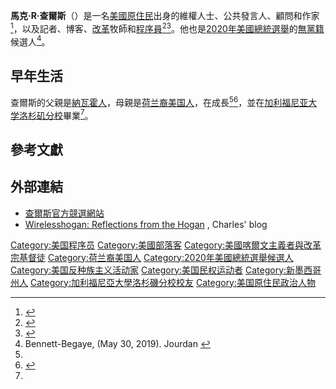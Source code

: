 {{Infobox person
| name               = 馬克·查爾斯
| image              = Mark Charles 2019.jpg
| caption            = 2019年的馬克·查爾斯
| birth_name         = 
| birth_date         = 
| birth_place        = 美國新墨西哥州{{le|蓋洛普 (新墨西哥州)|Gallup, New Mexico|蓋洛普}}
| death_date         = 
| death_place        = 
| education          = [[加利福尼亚大学洛杉矶分校|加利福尼亚大学洛杉矶分校]]
| party              = 無黨籍
| spouse             = 
| children           =
| website            = {{url|markcharles2020.com|官方網站}}
}}

'''馬克·R·查爾斯'''（{{lang-en|Mark R. Charles}}）是一名[[美國原住民|美國原住民]]出身的維權人士、公共發言人、顧問和作家<ref>{{cite book | author = Mark Charles and Soong-Chan Rah | title = Unsettling Truths The Ongoing, Dehumanizing Legacy of the Doctrine of Discovery | publisher = InterVarsity Press | year = 2019 | url = https://www.ivpress.com/unsettling-truths | access-date = 2020-09-10 | archive-date = 2020-10-17 | archive-url = https://web.archive.org/web/20201017195232/https://www.ivpress.com/unsettling-truths | dead-url = no }}</ref>，以及記者、博客、[[加爾文主義|改革]]牧師和[[程序員|程序員]]<ref name="Silliman2020">{{cite web |last1=Silliman |first1=Daniel |title=For Third-Party Christians, Some Things Are More Important Than Winning |url=https://www.christianitytoday.com/ct/2020/july-august/evangelical-third-party-voter-candidate-president-election-.html |publisher=[[Christianity_Today|Christianity Today]] |language=en |date=22 June 2020 |access-date=2020-09-10 |archive-date=2020-06-23 |archive-url=https://web.archive.org/web/20200623101236/https://www.christianitytoday.com/ct/2020/july-august/evangelical-third-party-voter-candidate-president-election-.html |dead-url=no }}</ref><ref name=speaker>{{Cite web|url=https://www.abqjournal.com/16822/1025am-navajo-speaker-calls-for-51st-virtual-state.html|title=10:25am -- Navajo Speaker Calls for '51st Virtual State'|author=ABQJournal News Staff|date=April 13, 2009|website=[[Albuquerque_Journal|Albuquerque Journal]]|access-date=2020-09-10|archive-date=2019-07-25|archive-url=https://web.archive.org/web/20190725202048/https://www.abqjournal.com/16822/1025am-navajo-speaker-calls-for-51st-virtual-state.html|dead-url=no}}</ref>。他也是[[2020年美國總統選舉|2020年美國總統選舉]]的[[無黨籍|無黨籍]]候選人<ref name=running>Bennett-Begaye, (May 30, 2019). Jourdan {{Cite web|url=https://newsmaven.io/indiancountrytoday/news/yá-át-tééh-i-am-running-for-president-qkbih7f1lkyAFcvN7x6LDw/|title='Yá'át'tééh ... I am running for president'|website=[[Indian_Country_Today|IndianCountryToday]].com|access-date=2022-03-09|archive-date=2019-07-25|archive-url=https://web.archive.org/web/20190725205400/https://newsmaven.io/indiancountrytoday/news/y%C3%A1-%C3%A1t-t%C3%A9%C3%A9h-i-am-running-for-president-qkbih7f1lkyAFcvN7x6LDw/|dead-url=no}}</ref>。

==早年生活==
查爾斯的父親是[[納瓦霍人|納瓦霍人]]，母親是[[荷兰裔美国人|荷兰裔美国人]]，在{{le|蓋洛普 (新墨西哥州)|Gallup, New Mexico|新墨西哥州蓋洛普}}成長<ref name=speaker/><ref name=member>{{Cite web|url=https://www.knau.org/post/member-navajo-nation-announces-us-presidential-campaign|title=Member of Navajo Nation Announces U.S. Presidential Campaign|first=Ryan|last=Heinsius|date=May 31, 2019|website=[[KNAU|KNAU]]|access-date=2020-09-10|archive-date=2020-11-11|archive-url=https://web.archive.org/web/20201111190111/https://www.knau.org/post/member-navajo-nation-announces-us-presidential-campaign|dead-url=no}}</ref>，並在[[加利福尼亚大学洛杉矶分校|加利福尼亚大学洛杉矶分校]]畢業<ref name=speaker/>。

==參考文獻==
{{reflist}}

==外部連結==
*[https://www.markcharles2020.com/ 查爾斯官方競選網站] {{Wayback|url=https://www.markcharles2020.com/ |date=20210506213042 }}
*[http://wirelesshogan.blogspot.com Wirelesshogan: Reflections from the Hogan] {{Wayback|url=http://wirelesshogan.blogspot.com/ |date=20210324015522 }}, Charles' blog

{{DEFAULTSORT: Charles, Mark}}
[[Category:美国程序员|Category:美国程序员]]
[[Category:美國部落客|Category:美國部落客]]
[[Category:美國喀爾文主義者與改革宗基督徒|Category:美國喀爾文主義者與改革宗基督徒]]
[[Category:荷兰裔美国人|Category:荷兰裔美国人]]
[[Category:2020年美國總統選舉候選人|Category:2020年美國總統選舉候選人]]
[[Category:美国反种族主义活动家|Category:美国反种族主义活动家]]
[[Category:美国民权运动者|Category:美国民权运动者]]
[[Category:新墨西哥州人|Category:新墨西哥州人]]
[[Category:加利福尼亞大學洛杉磯分校校友|Category:加利福尼亞大學洛杉磯分校校友]]
[[Category:美国原住民政治人物|Category:美国原住民政治人物]]